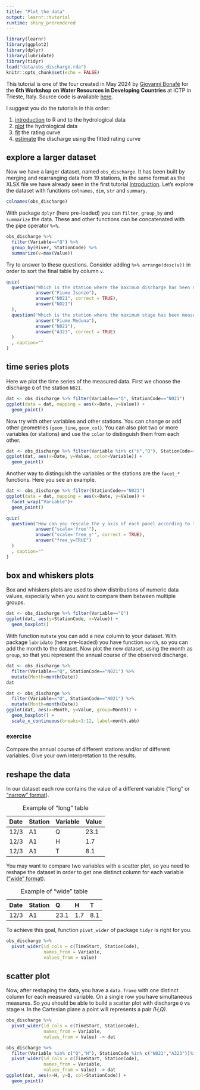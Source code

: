 ```yaml
---
title: "Plot the data"
output: learnr::tutorial
runtime: shiny_prerendered
---
```


```r
library(learnr)
library(ggplot2)
library(dplyr)
library(lubridate)
library(tidyr)
load("data/obs_discharge.rda")
knitr::opts_chunk$set(echo = FALSE)
```

This tutorial is one of the four created in May 2024 by [Giovanni Bonafè](https://www.linkedin.com/in/giovannibonafe/) for the __6th Workshop on Water Resources in Developing Countries__ at ICTP in Trieste, Italy. Source code is available [here](https://github.com/jobonaf/tutorialhydrology).

I suggest you do the tutorials in this order:

1. [introduction](https://jobonaf.shinyapps.io/tutorialhydrology-intro/) to R and to the hydrological data 
2. [plot](https://jobonaf.shinyapps.io/tutorialhydrology-plot/) the hydrological data 
3. [fit](https://jobonaf.shinyapps.io/tutorialhydrology-fit/) the rating curve 
4. [estimate](https://jobonaf.shinyapps.io/tutorialhydrology-estimate/) the discharge using the fitted rating curve 


## explore a larger dataset

Now we have a larger dataset, named `obs_discharge`. It has been built by merging and rearranging data from 19 stations, in the same format as the XLSX file we have already seen in the first tutorial [Introduction](https://jobonaf.shinyapps.io/tutorialhydrology-intro/).
Let's explore the dataset with functions `colnames`, `dim`, `str` and `summary`.

```r

colnames(obs_discharge)

```

With package `dplyr` (here pre-loaded) you can `filter`, `group_by` and `summarize` the data. These and other functions can be concatenated with the pipe operator `%>%`.

```r

obs_discharge %>%
  filter(Variable=="Q") %>%
  group_by(River, StationCode) %>%
  summarize(v=max(Value))

```

Try to answer to these questions. Consider adding `%>% arrange(desc(v))` in order to sort the final table by column `v`. 

```r
quiz(
  question("Which is the station where the maximum discharge has been measured?",
           answer("Fiume Isonzo"),
           answer("N021", correct = TRUE),
           answer("NO21")
  ),
  question("Which is the station where the maximum stage has been measured by the sensor?",
           answer("Fiume Meduna"),
           answer("N021"),
           answer("A323", correct = TRUE)
  )
  , caption=""
)
```

## time series plots

Here we plot the time series of the measured data. First we choose the discharge `Q` of the station `N021`.

```r

dat <- obs_discharge %>% filter(Variable=="Q", StationCode=="N021")
ggplot(data = dat, mapping = aes(x=Date, y=Value)) +
  geom_point()

```

Now try with other variables and other stations. You can change or add other geometries (`geom_line`, `geom_col`).
You can also plot two or more variables (or stations) and use the `color` to distinguish them from each other.

```r

dat <- obs_discharge %>% filter(Variable %in% c("H","Q"), StationCode=="N021")
ggplot(dat, aes(x=Date, y=Value, color=Variable)) +
  geom_point()

```
Another way to distinguish the variables or the stations are the `facet_*` functions. Here you see an example. 

```r

dat <- obs_discharge %>% filter(StationCode=="N021")
ggplot(data = dat, mapping = aes(x=Date, y=Value)) +
  facet_wrap("Variable")+
  geom_point()

```

```r
quiz(
  question("How can you rescale the y axis of each panel according to the values of each variable, keeping the x scale the same for each panel?",
           answer("scale='free'"),
           answer("scale='free_y'", correct = TRUE),
           answer("free_y=TRUE")
  )
  , caption=""
)
```

## box and whiskers plots

Box and whiskers plots are used to show distributions of numeric data values, especially when you want to compare them between multiple groups. 

```r

dat <- obs_discharge %>% filter(Variable=="Q")
ggplot(dat, aes(y=StationCode, x=Value)) +
  geom_boxplot()

```

With function `mutate` you can add a new column to your dataset. With package `lubridate` (here pre-loaded) you have function `month`, so you can add the month to the dataset. Now plot the new dataset, using the month as `group`, so that you represent the annual course of the observed discharge.

```r

dat <- obs_discharge %>% 
  filter(Variable=="Q", StationCode=="N021") %>%
  mutate(Month=month(Date))
dat

```

```r

dat <- obs_discharge %>% 
  filter(Variable=="Q", StationCode=="N021") %>%
  mutate(Month=month(Date))
ggplot(dat, aes(x=Month, y=Value, group=Month)) +
  geom_boxplot() +
  scale_x_continuous(breaks=1:12, label=month.abb)

```

### exercise

Compare the annual course of different stations and/or of different variables. Give your own interpretation to the results.

## reshape the data

In our dataset each row contains the value of a different variable ("long" or ["narrow" format](https://en.wikipedia.org/wiki/Wide_and_narrow_data#Narrow)).

: Example of "long" table

|Date | Station | Variable | Value|
|:--|:--|:--|:--|
|12/3 | A1      | Q        | 23.1|
|12/3 | A1      | H        | 1.7|
|12/3 | A1      | T        | 8.1|

You may want to compare two variables with a scatter plot, so you need to reshape the dataset in order to get one distinct column for each variable (["wide" format](https://en.wikipedia.org/wiki/Wide_and_narrow_data#Wide)). 

: Example of "wide" table

|Date | Station | Q    | H    | T    |
|:--|:--|:--|:--|:--|
|12/3 | A1      | 23.1 | 1.7  | 8.1  |

To achieve this goal, function `pivot_wider` of package `tidyr` is right for you.


```r

obs_discharge %>% 
  pivot_wider(id_cols = c(TimeStart, StationCode), 
              names_from = Variable, 
              values_from = Value)

```

## scatter plot

Now, after reshaping the data, you have a `data.frame` with one distinct column for each measured variable. On a single row you have simultaneous measures. So you should be able to build a scatter plot with discharge `Q` vs stage `H`. In the Cartesian plane a point will represents a pair _(H,Q)_.

```r

obs_discharge %>% 
  pivot_wider(id_cols = c(TimeStart, StationCode), 
              names_from = Variable, 
              values_from = Value) -> dat

```

```r

obs_discharge %>% 
  filter(Variable %in% c("Q","H"), StationCode %in% c("N021","A323"))%>% 
  pivot_wider(id_cols = c(TimeStart, StationCode), 
              names_from = Variable, 
              values_from = Value) -> dat
ggplot(dat, aes(x=H, y=Q, col=StationCode)) +
  geom_point()

```

